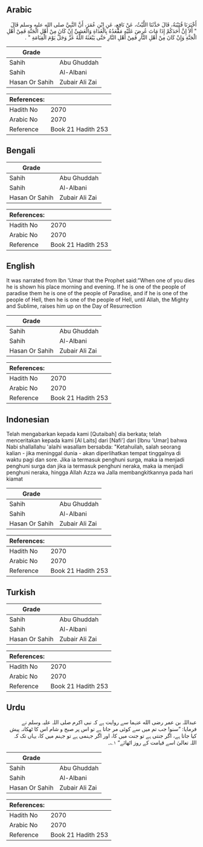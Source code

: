 ## Arabic


<div dir="rtl" lang="ar" style={{fontSize:'larger',backgroundColor:'#f8f9fa',padding:20}}>
أَخْبَرَنَا قُتَيْبَةُ، قَالَ حَدَّثَنَا اللَّيْثُ، عَنْ نَافِعٍ، عَنِ ابْنِ عُمَرَ، أَنَّ النَّبِيَّ صلى الله عليه وسلم قَالَ ‏ "‏ أَلاَ إِنَّ أَحَدَكُمْ إِذَا مَاتَ عُرِضَ عَلَيْهِ مَقْعَدُهُ بِالْغَدَاةِ وَالْعَشِيِّ إِنْ كَانَ مِنْ أَهْلِ الْجَنَّةِ فَمِنْ أَهْلِ الْجَنَّةِ وَإِنْ كَانَ مِنْ أَهْلِ النَّارِ فَمِنْ أَهْلِ النَّارِ حَتَّى يَبْعَثَهُ اللَّهُ عَزَّ وَجَلَّ يَوْمَ الْقِيَامَةِ ‏"‏ ‏.‏
</div>
<div style={{backgroundColor:'#f8f9fa',padding:20, marginBottom: 10}}><table> <thead> <tr> <th>Grade</th> <th></th> </tr> </thead> <tbody> <tr><td>Sahih</td><td>Abu Ghuddah</td></tr><tr><td>Sahih</td><td>Al-Albani</td></tr><tr><td>Hasan Or Sahih</td><td>Zubair Ali Zai</td></tr></tbody></table><table> <thead> <tr> <th>References:</th> <th></th> </tr> </thead> <tbody><tr><td>Hadith No</td><td>2070</td></tr><tr><td>Arabic No</td><td>2070</td></tr><tr><td>Reference</td><td>Book 21 Hadith 253</td></tr></tbody></table></div>

## Bengali


<div dir="ltr" lang="bn" style={{fontSize:'larger',backgroundColor:'#f8f9fa',padding:20}}>

</div>
<div style={{backgroundColor:'#f8f9fa',padding:20, marginBottom: 10}}><table> <thead> <tr> <th>Grade</th> <th></th> </tr> </thead> <tbody> <tr><td>Sahih</td><td>Abu Ghuddah</td></tr><tr><td>Sahih</td><td>Al-Albani</td></tr><tr><td>Hasan Or Sahih</td><td>Zubair Ali Zai</td></tr></tbody></table><table> <thead> <tr> <th>References:</th> <th></th> </tr> </thead> <tbody><tr><td>Hadith No</td><td>2070</td></tr><tr><td>Arabic No</td><td>2070</td></tr><tr><td>Reference</td><td>Book 21 Hadith 253</td></tr></tbody></table></div>

## English


<div dir="ltr" lang="en" style={{fontSize:'larger',backgroundColor:'#f8f9fa',padding:20}}>
It was narrated from Ibn 'Umar that the Prophet said:"When one of you dies he is shown his place morning and evening. If he is one of the people of paradise them he is one of the people of Paradise, and if he is one of the people of Hell, then he is one of the people of Hell, until Allah, the Mighty and Sublime, raises him up on the Day of Resurrection
</div>
<div style={{backgroundColor:'#f8f9fa',padding:20, marginBottom: 10}}><table> <thead> <tr> <th>Grade</th> <th></th> </tr> </thead> <tbody> <tr><td>Sahih</td><td>Abu Ghuddah</td></tr><tr><td>Sahih</td><td>Al-Albani</td></tr><tr><td>Hasan Or Sahih</td><td>Zubair Ali Zai</td></tr></tbody></table><table> <thead> <tr> <th>References:</th> <th></th> </tr> </thead> <tbody><tr><td>Hadith No</td><td>2070</td></tr><tr><td>Arabic No</td><td>2070</td></tr><tr><td>Reference</td><td>Book 21 Hadith 253</td></tr></tbody></table></div>

## Indonesian


<div dir="ltr" lang="id" style={{fontSize:'larger',backgroundColor:'#f8f9fa',padding:20}}>
Telah mengabarkan kepada kami [Qutaibah] dia berkata; telah menceritakan kepada kami [Al Laits] dari [Nafi'] dari [Ibnu 'Umar] bahwa Nabi shallallahu 'alaihi wasallam bersabda: "Ketahuilah, salah seorang kalian - jika meninggal dunia - akan diperlihatkan tempat tinggalnya di waktu pagi dan sore. Jika ia termasuk penghuni surga, maka ia menjadi penghuni surga dan jika ia termasuk penghuni neraka, maka ia menjadi penghuni neraka, hingga Allah Azza wa Jalla membangkitkannya pada hari kiamat
</div>
<div style={{backgroundColor:'#f8f9fa',padding:20, marginBottom: 10}}><table> <thead> <tr> <th>Grade</th> <th></th> </tr> </thead> <tbody> <tr><td>Sahih</td><td>Abu Ghuddah</td></tr><tr><td>Sahih</td><td>Al-Albani</td></tr><tr><td>Hasan Or Sahih</td><td>Zubair Ali Zai</td></tr></tbody></table><table> <thead> <tr> <th>References:</th> <th></th> </tr> </thead> <tbody><tr><td>Hadith No</td><td>2070</td></tr><tr><td>Arabic No</td><td>2070</td></tr><tr><td>Reference</td><td>Book 21 Hadith 253</td></tr></tbody></table></div>

## Turkish


<div dir="ltr" lang="tr" style={{fontSize:'larger',backgroundColor:'#f8f9fa',padding:20}}>

</div>
<div style={{backgroundColor:'#f8f9fa',padding:20, marginBottom: 10}}><table> <thead> <tr> <th>Grade</th> <th></th> </tr> </thead> <tbody> <tr><td>Sahih</td><td>Abu Ghuddah</td></tr><tr><td>Sahih</td><td>Al-Albani</td></tr><tr><td>Hasan Or Sahih</td><td>Zubair Ali Zai</td></tr></tbody></table><table> <thead> <tr> <th>References:</th> <th></th> </tr> </thead> <tbody><tr><td>Hadith No</td><td>2070</td></tr><tr><td>Arabic No</td><td>2070</td></tr><tr><td>Reference</td><td>Book 21 Hadith 253</td></tr></tbody></table></div>

## Urdu


<div dir="rtl" lang="ur" style={{fontSize:'larger',backgroundColor:'#f8f9fa',padding:20}}>
عبداللہ بن عمر رضی الله عنہما سے روایت ہے کہ نبی اکرم صلی اللہ علیہ وسلم نے فرمایا: ”سنو! جب تم میں سے کوئی مر جاتا ہے تو اس پر صبح و شام اس کا ٹھکانہ پیش کیا جاتا ہے، اگر جنتی ہے تو جنت میں کا، اور اگر جہنمی ہے تو جہنم میں کا، یہاں تک کہ اللہ تعالیٰ اسے قیامت کے روز اٹھائے“ ۱؎۔
</div>
<div style={{backgroundColor:'#f8f9fa',padding:20, marginBottom: 10}}><table> <thead> <tr> <th>Grade</th> <th></th> </tr> </thead> <tbody> <tr><td>Sahih</td><td>Abu Ghuddah</td></tr><tr><td>Sahih</td><td>Al-Albani</td></tr><tr><td>Hasan Or Sahih</td><td>Zubair Ali Zai</td></tr></tbody></table><table> <thead> <tr> <th>References:</th> <th></th> </tr> </thead> <tbody><tr><td>Hadith No</td><td>2070</td></tr><tr><td>Arabic No</td><td>2070</td></tr><tr><td>Reference</td><td>Book 21 Hadith 253</td></tr></tbody></table></div>